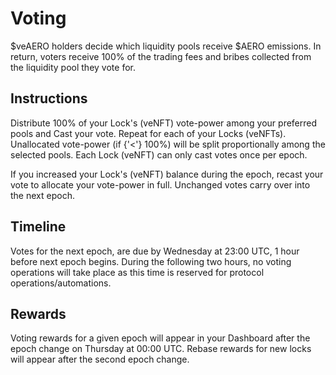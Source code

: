 # Voting

$veAERO holders decide which liquidity pools receive $AERO emissions. In return, voters receive 100% of the trading fees and bribes collected from the liquidity pool they vote for.

## Instructions

Distribute 100% of your Lock's (veNFT) vote-power among your preferred pools and Cast your vote. Repeat for each of your Locks (veNFTs). Unallocated vote-power (if {'<'} 100%) will be split proportionally among the selected pools. Each Lock (veNFT) can only cast votes once per epoch.

If you increased your Lock's (veNFT) balance during the epoch, recast your vote to allocate your vote-power in full. Unchanged votes carry over into the next epoch.

## Timeline

Votes for the next epoch, are due by Wednesday at 23:00 UTC, 1 hour before next epoch begins. During the following two hours, no voting operations will take place as this time is reserved for protocol operations/automations.

## Rewards

Voting rewards for a given epoch will appear in your Dashboard after the epoch change on Thursday at 00:00 UTC. Rebase rewards for new locks will appear after the second epoch change.
